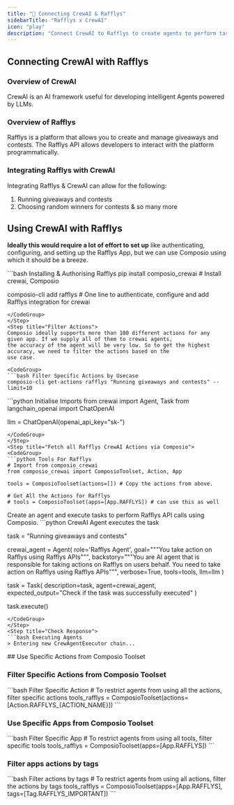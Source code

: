 ```yaml
---
title: "🚀 Connecting CrewAI & Rafflys"
sidebarTitle: "Rafflys x CrewAI"
icon: "play"
description: "Connect CrewAI to Rafflys to create agents to perform tasks using natural language"
---
```


## Connecting CrewAI with Rafflys

### Overview of CrewAI

CrewAI is an AI framework useful for developing intelligent Agents powered by LLMs.

### Overview of Rafflys

Rafflys is a platform that allows you to create and manage giveaways and contests. The Rafflys API allows developers to interact with the platform programmatically.

### Integrating Rafflys with CrewAI

Integrating Rafflys & CrewAI can allow for the following:

1. Running giveaways and contests
2. Choosing random winners for contests
& so many more

## Using CrewAI with Rafflys

<Steps>
<Step title="Setting Up the Environment">

**Ideally this would require a lot of effort to set up** like authenticating, configuring, and setting up the Rafflys App, but we can use Composio using which it should be a breeze.

<CodeGroup>
```bash Installing & Authorising Rafflys
pip install composio_crewai # Install crewai, Composio 

composio-cli add rafflys # One line to authenticate, configure and add Rafflys integration for crewai
```
</CodeGroup>
</Step>
<Step title="Filter Actions">
Composio ideally supports more than 100 different actions for any given app. If we supply all of them to crewai agents, 
the accuracy of the agent will be very low. So to get the highest accuracy, we need to filter the actions based on the 
use case.

<CodeGroup>
```bash Filter Specific Actions by Usecase
composio-cli get-actions rafflys "Running giveaways and contests" --limit=10
```
</CodeGroup>

</Step>
<Step title="Import Base Packages">

<CodeGroup>
```python Initialise Imports
from crewai import Agent, Task
from langchain_openai import ChatOpenAI

llm = ChatOpenAI(openai_api_key="sk-<OPENAI KEY>")
```
</CodeGroup>
</Step>
<Step title="Fetch all Rafflys CrewAI Actions via Composio">
<CodeGroup>
```python Tools For Rafflys
# Import from composio_crewai
from composio_crewai import ComposioToolset, Action, App

tools = ComposioToolset(actions=[]) # Copy the actions from above. 

# Get All the Actions for Rafflys
# tools = ComposioToolset(apps=[App.RAFFLYS]) # can use this as well
```
</CodeGroup>
</Step>
<Step title="Execute the Agent">
Create an agent and execute tasks to perform Rafflys API calls using Composio. 
<CodeGroup>
```python CrewAI Agent executes the task

task = "Running giveaways and contests"

crewai_agent = Agent(
    role='Rafflys Agent',
    goal="""You take action on Rafflys using Rafflys APIs""",
    backstory="""You are AI agent that is responsible for taking actions on Rafflys on users behalf. You need to take action on Rafflys using Rafflys APIs""",
    verbose=True,
    tools=tools,
    llm=llm
)

task = Task(
    description=task,
    agent=crewai_agent,
    expected_output="Check if the task was successfully executed"
)

task.execute()
```
</CodeGroup>
</Step>
<Step title="Check Response">
```bash Executing Agents
> Entering new CrewAgentExecutor chain...
```
</Step>
</Steps>
## Use Specific Actions from Composio Toolset

### Filter Specific Actions from Composio Toolset

<CodeGroup>
```bash Filter Specific Action
# To restrict agents from using all the actions, filter specific actions
tools_rafflys = ComposioToolset(actions=[Action.RAFFLYS_{ACTION_NAME}])
```
</CodeGroup>

### Use Specific Apps from Composio Toolset
<CodeGroup>
```bash Filter Specific App
# To restrict agents from using all tools, filter specific tools
tools_rafflys = ComposioToolset(apps=[App.RAFFLYS])
```
</CodeGroup>

### Filter apps actions by tags 
<CodeGroup>
```bash Filter actions by tags
# To restrict agents from using all actions, filter the actions by tags
tools_rafflys = ComposioToolset(apps=[App.RAFFLYS], tags=[Tag.RAFFLYS_IMPORTANT])
```
</CodeGroup>